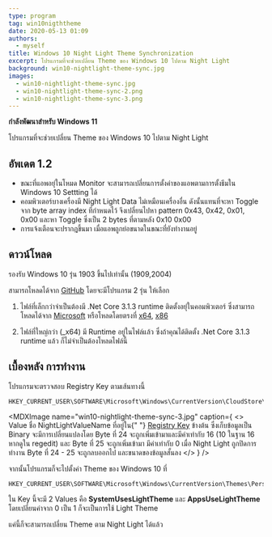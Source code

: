 ```yaml
---
type: program
tag: win10nigththeme
date: 2020-05-13 01:09
authors:
  - myself
title: Windows 10 Night Light Theme Synchronization
excerpt: โปรแกรมที่จะช่วยเปลี่ยน Theme ของ Windows 10 ไปตาม Night Light
background: win10-nightlight-theme-sync.jpg
images:
  - win10-nightlight-theme-sync.jpg
  - win10-nightlight-theme-sync-2.png
  - win10-nightlight-theme-sync-3.png
---
```



**กำลังพัฒนาสำหรับ Windows 11**

โปรแกรมที่จะช่วยเปลี่ยน Theme ของ Windows 10 ไปตาม Night Light

## อัพเดต 1.2

- ขณะที่แอพอยุ่ในโหมด Monitor จะสามารถเปลี่ยนการตั้งค่าของแอพตามการตั้งธีมใน Windows 10 Settting ได้
- คอมพิวเตอร์บางเครื่องมี Night Light Data ไม่เหมือนเครื่องอื่น ดังนั้นแทนที่จะหา Toggle จาก byte array index ที่กำหนดไว้ จึงเปลี่ยนไปหา pattern 0x43, 0x42, 0x01, 0x00 และหา Toggle ซึ่งเป็น 2 bytes ที่ตามหลัง 0x10 0x00
- การแจ้งเตือนจะปรากฎขึ้นมา เมื่อแอพถูกย่อขนาดในขณะที่ยังทำงานอยู่

## ดาวน์โหลด

รองรับ Windows 10 รุ่น 1903 ขึ้นไปเท่านั้น (1909,2004)

สามารถโหลดได้จาก [GitHub](https://github.com/Lukespacewalker/Win10NightLightThemeSync/releases/) โดยจะมีโปรแกรม 2 รุ่น ให้เลือก

1. ไฟล์ที่เล็กกว่าจำเป็นต้องมี .Net Core 3.1.3 runtime ติดตั้งอยุ่ในคอมพิวเตอร์ ซึ่งสามารถโหลดได้จาก [Microsoft](https://dotnet.microsoft.com/download/dotnet-core/3.1) หรือโหลดโดยตรงที่ [x64](https://dotnet.microsoft.com/download/dotnet-core/thank-you/runtime-desktop-3.1.3-windows-x64-installer), [x86](https://dotnet.microsoft.com/download/dotnet-core/thank-you/runtime-desktop-3.1.3-windows-x86-installer)

2. ไฟล์ที่ใหญ่กว่า (\_x64) มี Runtime อยู่ในไฟล์แล้ว ซึ่งถ้าคุณได้ติดตั้ง .Net Core 3.1.3 runtime แล้ว ก็ไม่จำเป็นต้องโหลดไฟล์นี้

## เบื้องหลัง การทำงาน

โปรแกรมจะตรวจสอบ <span id="regkey">Registry Key</span> ตามเส้นทางนี้

```
HKEY_CURRENT_USER\SOFTWARE\Microsoft\Windows\CurrentVersion\CloudStore\Store\DefaultAccount\Current\default$windows.data.bluelightreduction.bluelightreductionstate\windows.data.bluelightreduction.bluelightreductionstate
```

<MDXImage
  name="win10-nightlight-theme-sync-2.jpg"
  caption="Night Light
สามารถเปิดปิดการทำงานได้จาก Action Center หรือ สามารถเข้าไปตั้งเวลาเปิดปิดเองหรือเปิดปิดตามเวลา Sunset / Sunrise ได้จาก Settings"
/>

<MDXImage
  name="win10-nightlight-theme-sync-3.jpg"
  caption={
    <>
      Value ชื่อ NightLightValueName ที่อยู่ใน{" "}
      <a href="#regkey">Registry Key</a> ข้างต้น ซึ่งเก็บข้อมูลเป็น Binary
      จะมีการเปลี่ยนแปลงโดย Byte ที่ 24 จะถูกเพิ่มเข้ามาและมีค่าเท่ากับ 16 (10
      ในฐาน 16 หากดูใน regedit) และ Byte ที่ 25 จะถูกเพิ่มเข้ามา มีค่าเท่ากับ 0
      เมื่อ Night Light ถูกปิดการทำงาน Byte ที่ 24 - 25 จะถูกลบออกไป
      และขนาดของข้อมูลสั้นลง
    </>
  }
/>

จากนั้นโปรแกรมก็จะไปตั้งค่า Theme ของ Windows 10 ที่

```
HKEY_CURRENT_USER\SOFTWARE\Microsoft\Windows\CurrentVersion\Themes\Personalize
```

ใน Key นี้จะมี 2 Values คือ **SystemUsesLightTheme** และ **AppsUseLightTheme** โดยเปลี่ยนค่าจาก 0 เป็น 1 ก็จะเป็นการใช้
Light Theme

แค่นี้ก็จะสามารถเปลี่ยน Theme ตาม Night Light ได้แล้ว
